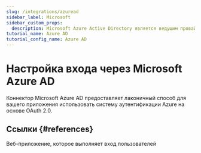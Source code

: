 ```yaml
---
slug: /integrations/azuread
sidebar_label: Microsoft
sidebar_custom_props:
  description: Microsoft Azure Active Directory является ведущим провайдером AD.
tutorial_name: Azure AD
tutorial_config_name: Azure AD
---
```




# Настройка входа через Microsoft Azure AD

Коннектор Microsoft Azure AD предоставляет лаконичный способ для вашего приложения использовать систему аутентификации Azure на основе OAuth 2.0.

<GuideTip />

<Integration />

## Ссылки \{#references}

<Url href="https://docs.microsoft.com/en-us/azure/active-directory/develop/scenario-web-app-sign-user-overview">
  Веб-приложение, которое выполняет вход пользователей
</Url>
